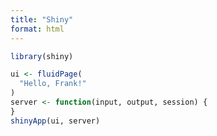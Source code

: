 ```yaml
---
title: "Shiny"
format: html
---
```


```r
library(shiny)
```

```r
ui <- fluidPage(
  "Hello, Frank!"
)
server <- function(input, output, session) {
}
shinyApp(ui, server)
```

